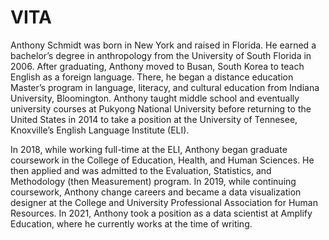 # VITA

Anthony Schmidt was born in New York and raised in Florida. He earned a bachelor’s degree in anthropology from the University of South Florida in 2006. After graduating, Anthony moved to Busan, South Korea to teach English as a foreign language. There, he began a distance education Master’s program in language, literacy, and cultural education from Indiana University, Bloomington. Anthony taught middle school and eventually university courses at Pukyong National University before returning to the United States in 2014 to take a position at the University of Tennesee, Knoxville’s English Language Institute (ELI).

In 2018, while working full-time at the ELI, Anthony began graduate coursework in the College of Education, Health, and Human Sciences. He then applied and was admitted to the Evaluation, Statistics, and Methodology (then Measurement) program. In 2019, while continuing coursework, Anthony change careers and became a data visualization designer at the College and University Professional Association for Human Resources. In 2021, Anthony took a position as a data scientist at Amplify Education, where he currently works at the time of writing.

